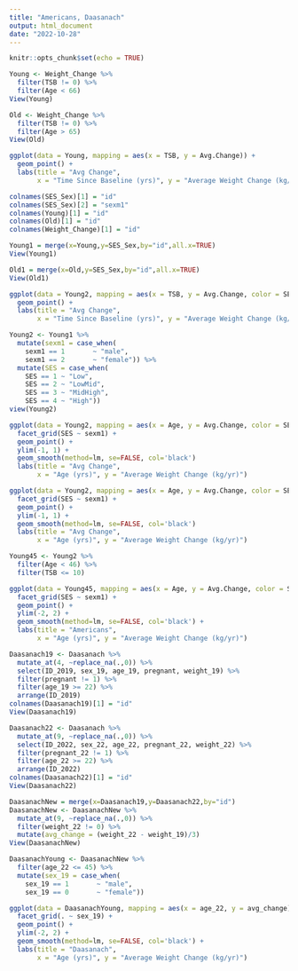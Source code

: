 ```yaml
---
title: "Americans, Daasanach"
output: html_document
date: "2022-10-28"
---
```


```r
knitr::opts_chunk$set(echo = TRUE)
```

```r
Young <- Weight_Change %>%
  filter(TSB != 0) %>%
  filter(Age < 66)
View(Young)
```

```r
Old <- Weight_Change %>%
  filter(TSB != 0) %>%
  filter(Age > 65)
View(Old)
```

```r
ggplot(data = Young, mapping = aes(x = TSB, y = Avg.Change)) +
  geom_point() +
  labs(title = "Avg Change",
       x = "Time Since Baseline (yrs)", y = "Average Weight Change (kg/yr)")
```


```r
colnames(SES_Sex)[1] = "id"
colnames(SES_Sex)[2] = "sexm1"
colnames(Young)[1] = "id"
colnames(Old)[1] = "id"
colnames(Weight_Change)[1] = "id"
```

```r
Young1 = merge(x=Young,y=SES_Sex,by="id",all.x=TRUE)
View(Young1)

Old1 = merge(x=Old,y=SES_Sex,by="id",all.x=TRUE)
View(Old1)
```

```r
ggplot(data = Young2, mapping = aes(x = TSB, y = Avg.Change, color = SES)) +
  geom_point() +
  labs(title = "Avg Change",
       x = "Time Since Baseline (yrs)", y = "Average Weight Change (kg/yr)")
```


```r
Young2 <- Young1 %>%
  mutate(sexm1 = case_when(
    sexm1 == 1       ~ "male",
    sexm1 == 2       ~ "female")) %>%
  mutate(SES = case_when(
    SES == 1 ~ "Low",
    SES == 2 ~ "LowMid",
    SES == 3 ~ "MidHigh",
    SES == 4 ~ "High"))
view(Young2)
```

```r
ggplot(data = Young2, mapping = aes(x = Age, y = Avg.Change, color = SES)) +
  facet_grid(SES ~ sexm1) +
  geom_point() +
  ylim(-1, 1) +
  geom_smooth(method=lm, se=FALSE, col='black')
  labs(title = "Avg Change",
       x = "Age (yrs)", y = "Average Weight Change (kg/yr)")
```

```r
ggplot(data = Young2, mapping = aes(x = Age, y = Avg.Change, color = SES)) +
  facet_grid(SES ~ sexm1) +
  geom_point() +
  ylim(-1, 1) +
  geom_smooth(method=lm, se=FALSE, col='black')
  labs(title = "Avg Change",
       x = "Age (yrs)", y = "Average Weight Change (kg/yr)")
```

```r
Young45 <- Young2 %>%
  filter(Age < 46) %>%
  filter(TSB <= 10)
```

```r
ggplot(data = Young45, mapping = aes(x = Age, y = Avg.Change, color = SES)) +
  facet_grid(SES ~ sexm1) +
  geom_point() +
  ylim(-2, 2) +
  geom_smooth(method=lm, se=FALSE, col='black') +
  labs(title = "Americans",
       x = "Age (yrs)", y = "Average Weight Change (kg/yr)")
```

```r
Daasanach19 <- Daasanach %>%
  mutate_at(4, ~replace_na(.,0)) %>%
  select(ID_2019, sex_19, age_19, pregnant, weight_19) %>%
  filter(pregnant != 1) %>%
  filter(age_19 >= 22) %>%
  arrange(ID_2019)
colnames(Daasanach19)[1] = "id"
View(Daasanach19)
```

```r
Daasanach22 <- Daasanach %>%
  mutate_at(9, ~replace_na(.,0)) %>%
  select(ID_2022, sex_22, age_22, pregnant_22, weight_22) %>%
  filter(pregnant_22 != 1) %>%
  filter(age_22 >= 22) %>%
  arrange(ID_2022)
colnames(Daasanach22)[1] = "id"
View(Daasanach22)
```

```r
DaasanachNew = merge(x=Daasanach19,y=Daasanach22,by="id")
DaasanachNew <- DaasanachNew %>%
  mutate_at(9, ~replace_na(.,0)) %>%
  filter(weight_22 != 0) %>%
  mutate(avg_change = (weight_22 - weight_19)/3)
View(DaasanachNew)
```

```r
DaasanachYoung <- DaasanachNew %>%
  filter(age_22 <= 45) %>%
  mutate(sex_19 = case_when(
    sex_19 == 1       ~ "male",
    sex_19 == 0       ~ "female"))
```


```r
ggplot(data = DaasanachYoung, mapping = aes(x = age_22, y = avg_change)) +
  facet_grid(. ~ sex_19) +
  geom_point() +
  ylim(-2, 2) +
  geom_smooth(method=lm, se=FALSE, col='black') +
  labs(title = "Daasanach",
       x = "Age (yrs)", y = "Average Weight Change (kg/yr)")
```

